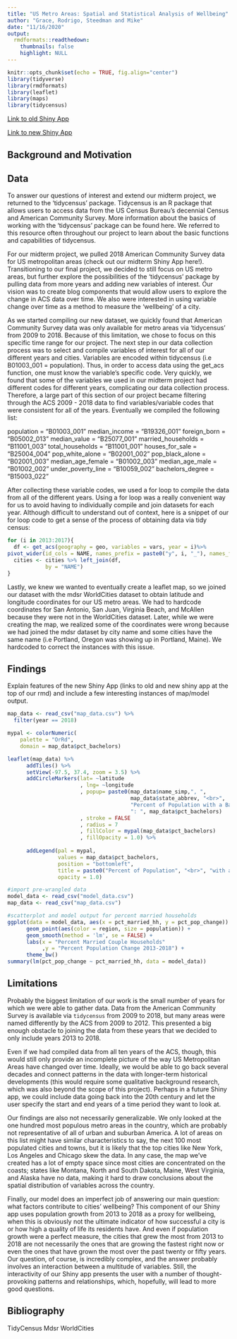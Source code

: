 ```yaml
---
title: "US Metro Areas: Spatial and Statistical Analysis of Wellbeing"
author: "Grace, Rodrigo, Steedman and Mike"
date: "11/16/2020"
output:
  rmdformats::readthedown:
    thumbnails: false
    highlight: NULL
---
```


```r

knitr::opts_chunk$set(echo = TRUE, fig.align="center")
library(tidyverse)
library(rmdformats)
library(leaflet)
library(maps)
library(tidycensus)

```

[Link to old Shiny App](https://sjenkins23.shinyapps.io/metro_areas_1/?_ga=2.259223753.2139815388.1605468268-618769786.1599849958)

[Link to new Shiny App](https://sjenkins23.shinyapps.io/Metro_Areas/?_ga=2.21772920.2139815388.1605468268-618769786.1599849958)

## Background and Motivation



## Data

To answer our questions of interest and extend our midterm project, we returned to the ‘tidycensus’ package. Tidycensus is an R package that allows users to access data from the US Census Bureau’s decennial Census and American Community Survey. More information about the basics of working with the ‘tidycensus’ package can be found here. We referred to this resource often throughout our project to learn about the basic functions and capabilities of tidycensus.

For our midterm project, we pulled 2018 American Community Survey data for US metropolitan areas (check out our midterm Shiny App here!). Transitioning to our final project, we decided to still focus on US metro areas, but further explore the possibilities of the ‘tidycensus’ package by pulling data from more years and adding new variables of interest. Our vision was to create blog components that would allow users to explore the change in ACS data over time. We also were interested in using variable change over time as a method to measure the ‘wellbeing’ of a city. 

As we started compiling our new dataset, we quickly found that American Community Survey data was only available for metro areas via ‘tidycensus’ from 2009 to 2018. Because of this limitation, we chose to focus on this specific time range for our project. The next step in our data collection process was to select and compile variables of interest for all of our different years and cities. Variables are encoded within tidycensus (i.e B01003_001 = population). Thus, in order to access data using the get_acs function, one must know the variable’s specific code. Very quickly, we found that some of the variables we used in our midterm project had different codes for different years, complicating our data collection process. Therefore, a large part of this section of our project became filtering through the ACS 2009 - 2018 data to find variables/variable codes that were consistent for all of the years. Eventually we compiled the following list: 

population = "B01003_001"
median_income = "B19326_001" 
foreign_born = "B05002_013"
median_value = "B25077_001"
married_households = "B11001_003"
total_households = "B11001_001"
houses_for_sale = "B25004_004"
pop_white_alone = "B02001_002"
pop_black_alone = "B02001_003"
median_age_female = "B01002_003"
median_age_male = "B01002_002"
under_poverty_line = "B10059_002"
bachelors_degree = "B15003_022"

After collecting these variable codes, we used a for loop to compile the data from all of the different years. Using a for loop was a really convenient way for us to avoid having to individually compile and join datasets for each year. Although difficult to understand out of context, here is a snippet of our for loop code to get a sense of the process of obtaining data via tidy census:

```r
for (i in 2013:2017){
  df <- get_acs(geography = geo, variables = vars, year = i)%>%
pivot_wider(id_cols = NAME, names_prefix = paste0("y", i, "_"), names_from = variable, values_from = estimate)
  cities <- cities %>% left_join(df,
            by = "NAME")
}
```


Lastly, we knew we wanted to eventually create a leaflet map, so we joined our dataset with the mdsr WorldCities dataset to obtain latitude and longitude coordinates for our US metro areas. We had to hardcode coordinates for San Antonio, San Juan, Virginia Beach, and McAllen because they were not in the WorldCities dataset. Later, while we were creating the map, we realized some of the coordinates were wrong because we had joined the mdsr dataset by city name and some cities have the same name (i.e Portland, Oregon was showing up in Portland, Maine). We hardcoded to correct the instances with this issue.



## Findings

Explain features of the new Shiny App (links to old and new shiny app at the top of our rmd) and include a few interesting instances of map/model output.

```r

map_data <- read_csv("map_data.csv") %>%
  filter(year == 2018)

mypal <- colorNumeric(
    palette = "OrRd",
    domain = map_data$pct_bachelors)

leaflet(map_data) %>% 
      addTiles() %>%
      setView(-97.5, 37.4, zoom = 3.5) %>%
      addCircleMarkers(lat= ~latitude
                       , lng= ~longitude
                       , popup= paste0(map_data$name_simp,", ", 
                                       map_data$state_abbrev, "<br>",
                                       "Percent of Population with a Bachelor's Degree", 
                                       ": ", map_data$pct_bachelors)
                       , stroke = FALSE 
                       , radius = 7
                       , fillColor = mypal(map_data$pct_bachelors)
                       , fillOpacity = 1.0) %>%
      
      addLegend(pal = mypal, 
                values = map_data$pct_bachelors, 
                position = "bottomleft", 
                title = paste0("Percent of Population", "<br>", "with a Bachelor's Degree", "<br>", "(2018)"),
                opacity = 1.0)

```



```r
#import pre-wrangled data
model_data <- read_csv("model_data.csv")
map_data <- read_csv("map_data.csv")

#scatterplot and model output for percent married households
ggplot(data = model_data, aes(x = pct_married_hh, y = pct_pop_change)) +
      geom_point(aes(color = region, size = population)) +
      geom_smooth(method = 'lm', se = FALSE) +
      labs(x = "Percent Married Couple Households"
           ,y = "Percent Population Change 2013-2018") +
      theme_bw()
summary(lm(pct_pop_change ~ pct_married_hh, data = model_data))
```




## Limitations

Probably the biggest limitation of our work is the small number of years for which we were able to gather data. Data from the American Community Survey is available via `tidycensus` from 2009 to 2018, but many areas were named differently by the ACS from 2009 to 2012. This presented a big enough obstacle to joining the data from these years that we decided to only include years 2013 to 2018. 

Even if we had compiled data from all ten years of the ACS, though, this would still only provide an incomplete picture of the way US Metropolitan Areas have changed over time. Ideally, we would be able to go back several decades and connect patterns in the data with longer-term historical developments (this would require some qualitative background research, which was also beyond the scope of this project). Perhaps in a future Shiny app, we could include data going back into the 20th century and let the user specify the start and end years of a time period they want to look at.

Our findings are also not necessarily generalizable. We only looked at the one hundred most populous metro areas in the country, which are probably not representative of all of urban and suburban America. A lot of areas on this list might have similar characteristics to say, the next 100 most populated cities and towns, but it is likely that the top cities like New York, Los Angeles and Chicago skew the data. In any case, the map we’ve created has a lot of empty space since most cities are concentrated on the coasts; states like Montana, North and South Dakota, Maine, West Virginia, and Alaska have no data, making it hard to draw conclusions about the spatial distribution of variables across the country.

Finally, our model does an imperfect job of answering our main question: what factors contribute to cities’ wellbeing? This component of our Shiny app uses population growth from 2013 to 2018 as a proxy for wellbeing, when this is obviously not the ultimate indicator of how successful a city is or how high a quality of life its residents have. And even if population growth were a perfect measure, the cities that grew the most from 2013 to 2018 are not necessarily the ones that are growing the fastest right now or even the ones that have grown the most over the past twenty or fifty years. Our question, of course, is incredibly complex, and the answer probably involves an interaction between a multitude of variables. Still, the interactivity of our Shiny app presents the user with a number of thought-provoking patterns and relationships, which, hopefully, will lead to more good questions.


## Bibliography
TidyCensus
Mdsr WorldCities


